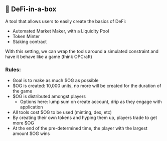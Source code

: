 ## 🏦 DeFi-in-a-box

A tool that allows users to easily create the basics of DeFi:

- Automated Market Maker, with a Liquidity Pool
- Token Minter
- Staking contract

With this setting, we can wrap the tools around a simulated constraint and have it behave like a game (think OPCraft)

### Rules:

- Goal is to make as much $OG as possible
- $OG is created: 10,000 units, no more will be created for the duration of the game
- $OG is distributed amongst players
  - Options here: lump sum on create account, drip as they engage with application
- All tools cost $OG to be used (minting, dex, etc)
- By creating their own tokens and hyping them up, players trade to get more $OG
- At the end of the pre-determined time, the player with the largest amount $OG wins
